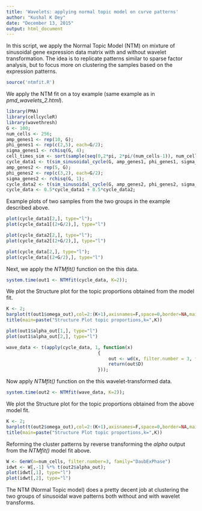```yaml
---
title: 'Wavelets: applying normal topic model on curve patterns'
author: "Kushal K Dey"
date: "December 13, 2015"
output: html_document
---
```


In this script, we apply the Normal Topic Model (NTM) on mixture of sinusoidal gene expression data matrix with and without wavelet transformation. The idea is to replicate patterns similar to sparse factor analysis, but to focus more on clustering the samples based on the expression patterns.


```r
source('ntmfit.R')
```

We apply the NTM fit on a toy example (same example as in *pmd_wavelets_2.html*).

```r
library(PMA)
library(cellcycleR)
library(wavethresh)
G <- 100;
num_cells <- 256;
amp_genes1 <- rep(10, G);
phi_genes1 <- rep(c(2,5), each=G/2);
sigma_genes1 <- rchisq(G, 4);
cell_times_sim <- sort(sample(seq(0,2*pi, 2*pi/(num_cells-1)), num_cells, replace=FALSE));
cycle_data1 <- t(sim_sinusoidal_cycle(G, amp_genes1, phi_genes1, sigma_genes1, cell_times_sim));
amp_genes2 <- rep(5, G);
phi_genes2 <- rep(c(3,2), each=G/2);
sigma_genes2 <- rchisq(G, 1);
cycle_data2 <- t(sim_sinusoidal_cycle(G, amp_genes2, phi_genes2, sigma_genes2, cell_times_sim));
cycle_data <- 0.5*cycle_data1 + 0.5*cycle_data2;
```

Example plots of two samples from the two groups in the example described above.

```r
plot(cycle_data1[2,], type="l");
plot(cycle_data1[(2+G/2),], type="l")

plot(cycle_data2[2,], type="l");
plot(cycle_data2[(2+G/2),], type="l")

plot(cycle_data[2,], type="l");
plot(cycle_data[(2+G/2),], type="l")

```

Next, we apply the *NTMfit()* function on the this data.

```r
system.time(out1 <- NTMfit(cycle_data, K=2));
```

We plot the Structure plot for the topic proportions obtained from the model fit.

```r
K <- 2;
barplot(t(out1$omega_out),col=2:(K+1),axisnames=F,space=0,border=NA,main="",las=1,ylim=c(0,1),cex.axis=1.5,cex.main=1.4)
title(main=paste("Structure Plot topic proportions,k=",K))

plot(out1$alpha_out[1,], type="l")
plot(out1$alpha_out[2,], type="l")

```


```r

wave_data <- t(apply(cycle_data, 1, function(x)
                                  {
                                      out <- wd(x, filter.number = 3, family = "DaubExPhase")
                                      return(out$D)
                                  }));
```

Now apply *NTMfit()* function on the this wavelet-transformed data.

```r
system.time(out2 <- NTMfit(wave_data, K=2));
```


We plot the Structure plot for the topic proportions obtained from the above model fit.

```r
K <- 2;
barplot(t(out2$omega_out),col=2:(K+1),axisnames=F,space=0,border=NA,main="",las=1,ylim=c(0,1),cex.axis=1.5,cex.main=1.4)
title(main=paste("Structure Plot topic proportions,k=",K))

```

Reforming the cluster patterns by reverse transforming the *alpha* output from the *NTMfit()* model fit above.

```r
W <- GenW(n=num_cells, filter.number=3, family="DaubExPhase")
idwt <- W[,-1] %*% t(out2$alpha_out);
plot(idwt[,1], type="l")
plot(idwt[,2], type="l")

```

The NTM (Normal Topic model) does a pretty decent job at clustering the two groups of sinusoidal wave patterns both without and with wavelet transforms.
